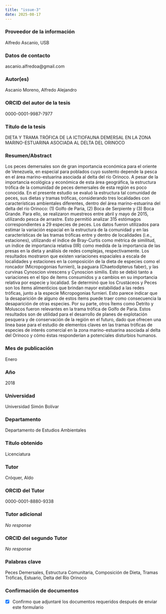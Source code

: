 ```yaml
---
title: "issue-3"
date: 2025-08-17
---
```


### Proveedor de la información

Alfredo Ascanio, USB

### Datos de contacto

ascanio.alfredoa@gmail.com

### Autor(es)

Ascanio Moreno, Alfredo Alejandro

### ORCID del autor de la tesis

0000-0001-9987-7977

### Título de la tesis

DIETA Y TRAMA TRÓFICA DE LA ICTIOFAUNA DEMERSAL EN LA ZONA MARINO-ESTUARINA ASOCIADA AL DELTA DEL ORINOCO

### Resumen/Abstract

Los peces demersales son de gran importancia económica para el oriente de Venezuela, en especial para poblados cuyo sustento depende la pesca en el área marino-estuarina asociada al delta del río Orinoco. A pesar de la importancia ecológica y económica de esta área geográfica, la estructura trófica de la comunidad de peces demersales de esta región es poco conocida. En el presente estudio se evaluó la estructura tal comunidad de peces, sus dietas y tramas tróficas, considerando tres localidades con características ambientales diferentes, dentro del área marino-estuarina del delta del río Orinoco: (1) Golfo de Paria, (2) Boca de Serpiente y (3) Boca Grande. Para ello, se realizaron muestreos entre abril y mayo de 2015, utilizando pesca de arrastre. Esto permitió analizar 315 estómagos correspondientes a 29 especies de peces. Los datos fueron utilizados para estimar la variación espacial en la estructura de la comunidad y en las características de las tramas tróficas entre y dentro de localidades (i.e., estaciones), utilizando el índice de Bray-Curtis como métrica de similitud, un índice de importancia relativa (IIR) como medida de la importancia de las presas en la dieta y análisis de redes complejas, respectivamente. Los resultados mostraron que existen variaciones espaciales a escala de localidades y estaciones en la composición de la dieta de especies como el roncador (Micropogonias furnieri), la paguara (Chaetodipterus faber), y las curvinas Cynoscion virescens y Cynoscion similis. Esto se debió tanto a variaciones en el tipo de ítems consumidos y a cambios en su importancia relativa por especie y localidad. Se determinó que los Crustáceos y Peces son los ítems alimenticios que brindan mayor estabilidad a las redes tróficas, junto a la especie Micropogonias furnieri. Esto parece indicar que la desaparición de alguno de estos ítems puede traer como consecuencia la desaparición de otras especies. Por su parte, otros Ítems como Detrito y Moluscos fueron relevantes en la trama trófica de Golfo de Paria. Estos resultados son de utilidad para el desarrollo de planes de explotación pesquera y de conservación de la región en el futuro, dado que ofrecen una línea base para el estudio de elementos claves en las tramas tróficas de especies de interés comercial en la zona marino-estuarina asociada al delta del Orinoco y cómo éstas responderían a potenciales disturbios humanos.

### Mes de publicación

Enero

### Año

2018

### Universidad

Universidad Simón Bolívar

### Departamento

Departamento de Estudios Ambientales

### Título obtenido

Licenciatura

### Tutor

Cróquer, Aldo

### ORCID del Tutor

0000-0001-8880-9338

### Tutor adicional

_No response_

### ORCID del segundo Tutor

_No response_

### Palabras clave

Peces Demersales, Estructura Comunitaria, Composición de Dieta, Tramas Tróficas, Estuario, Delta del Río Orinoco

### Confirmación de documentos

- [x] Confirmo que adjuntaré los documentos requeridos después de enviar este formulario
